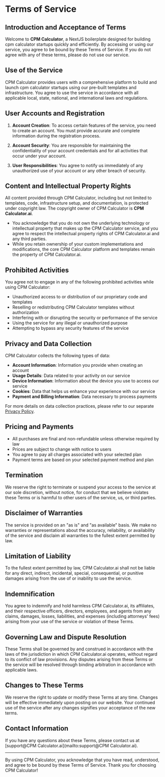 # Terms of Service

## Introduction and Acceptance of Terms

Welcome to **CPM Calculator**, a NextJS boilerplate designed for building cpm calculator startups quickly and efficiently. By accessing or using our service, you agree to be bound by these Terms of Service. If you do not agree with any of these terms, please do not use our service.

## Use of the Service

CPM Calculator provides users with a comprehensive platform to build and launch cpm calculator startups using our pre-built templates and infrastructure. You agree to use the service in accordance with all applicable local, state, national, and international laws and regulations.

## User Accounts and Registration

1. **Account Creation**: To access certain features of the service, you need to create an account. You must provide accurate and complete information during the registration process.

2. **Account Security**: You are responsible for maintaining the confidentiality of your account credentials and for all activities that occur under your account.

3. **User Responsibilities**: You agree to notify us immediately of any unauthorized use of your account or any other breach of security.

## Content and Intellectual Property Rights

All content provided through CPM Calculator, including but not limited to templates, code, infrastructure setup, and documentation, is protected under copyright law. The copyright owner of CPM Calculator is **CPM Calculator.ai**.

- You acknowledge that you do not own the underlying technology or intellectual property that makes up the CPM Calculator service, and you agree to respect the intellectual property rights of CPM Calculator.ai and any third parties.
- While you retain ownership of your custom implementations and modifications, the core CPM Calculator platform and templates remain the property of CPM Calculator.ai.

## Prohibited Activities

You agree not to engage in any of the following prohibited activities while using CPM Calculator:

- Unauthorized access to or distribution of our proprietary code and templates
- Reselling or redistributing CPM Calculator templates without authorization
- Interfering with or disrupting the security or performance of the service
- Using the service for any illegal or unauthorized purpose
- Attempting to bypass any security features of the service

## Privacy and Data Collection

CPM Calculator collects the following types of data:

- **Account Information**: Information you provide when creating an account
- **Usage Details**: Data related to your activity on our service
- **Device Information**: Information about the device you use to access our service
- **Cookies**: Data that helps us enhance your experience with our service
- **Payment and Billing Information**: Data necessary to process payments

For more details on data collection practices, please refer to our separate [Privacy Policy](/privacy-policy).

## Pricing and Payments

- All purchases are final and non-refundable unless otherwise required by law
- Prices are subject to change with notice to users
- You agree to pay all charges associated with your selected plan
- Payment terms are based on your selected payment method and plan

## Termination

We reserve the right to terminate or suspend your access to the service at our sole discretion, without notice, for conduct that we believe violates these Terms or is harmful to other users of the service, us, or third parties.

## Disclaimer of Warranties

The service is provided on an "as is" and "as available" basis. We make no warranties or representations about the accuracy, reliability, or availability of the service and disclaim all warranties to the fullest extent permitted by law.

## Limitation of Liability

To the fullest extent permitted by law, CPM Calculator.ai shall not be liable for any direct, indirect, incidental, special, consequential, or punitive damages arising from the use of or inability to use the service.

## Indemnification

You agree to indemnify and hold harmless CPM Calculator.ai, its affiliates, and their respective officers, directors, employees, and agents from any claims, damages, losses, liabilities, and expenses (including attorneys' fees) arising from your use of the service or violation of these Terms.

## Governing Law and Dispute Resolution

These Terms shall be governed by and construed in accordance with the laws of the jurisdiction in which CPM Calculator.ai operates, without regard to its conflict of law provisions. Any disputes arising from these Terms or the service will be resolved through binding arbitration in accordance with applicable laws.

## Changes to These Terms

We reserve the right to update or modify these Terms at any time. Changes will be effective immediately upon posting on our website. Your continued use of the service after any changes signifies your acceptance of the new terms.

## Contact Information

If you have any questions about these Terms, please contact us at [support@CPM Calculator.ai](mailto:support@CPM Calculator.ai).

---

By using CPM Calculator, you acknowledge that you have read, understood, and agree to be bound by these Terms of Service. Thank you for choosing CPM Calculator!
